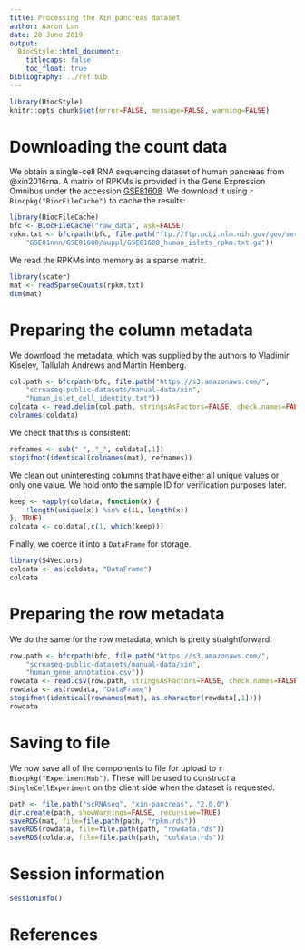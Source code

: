 ```yaml
---
title: Processing the Xin pancreas dataset
author: Aaron Lun
date: 28 June 2019
output:
  BiocStyle::html_document:
    titlecaps: false
    toc_float: true
bibliography: ../ref.bib
---
```


```r
library(BiocStyle)
knitr::opts_chunk$set(error=FALSE, message=FALSE, warning=FALSE)
```

# Downloading the count data

We obtain a single-cell RNA sequencing dataset of human pancreas from @xin2016rna. 
A matrix of RPKMs is provided in the Gene Expression Omnibus
under the accession [GSE81608](https://www.ncbi.nlm.nih.gov/geo/query/acc.cgi?acc=GSE81608).
We download it using `r Biocpkg("BiocFileCache")` to cache the results:

```r
library(BiocFileCache)
bfc <- BiocFileCache("raw_data", ask=FALSE)    
rpkm.txt <- bfcrpath(bfc, file.path("ftp://ftp.ncbi.nlm.nih.gov/geo/series",
    "GSE81nnn/GSE81608/suppl/GSE81608_human_islets_rpkm.txt.gz"))
```

We read the RPKMs into memory as a sparse matrix.

```r
library(scater)
mat <- readSparseCounts(rpkm.txt)
dim(mat)
```

# Preparing the column metadata

We download the metadata, which was supplied by the authors to Vladimir Kiselev, Tallulah Andrews and Martin Hemberg.

```r
col.path <- bfcrpath(bfc, file.path("https://s3.amazonaws.com/",
    "scrnaseq-public-datasets/manual-data/xin",
    "human_islet_cell_identity.txt"))
coldata <- read.delim(col.path, stringsAsFactors=FALSE, check.names=FALSE)
colnames(coldata)
```

We check that this is consistent:

```r
refnames <- sub(" ", "_", coldata[,1])
stopifnot(identical(colnames(mat), refnames))
```

We clean out uninteresting columns that have either all unique values or only one value.
We hold onto the sample ID for verification purposes later.

```r
keep <- vapply(coldata, function(x) {
    !length(unique(x)) %in% c(1L, length(x))
}, TRUE)
coldata <- coldata[,c(1, which(keep))]
```

Finally, we coerce it into a `DataFrame` for storage.

```r
library(S4Vectors)
coldata <- as(coldata, "DataFrame")
coldata
```

# Preparing the row metadata

We do the same for the row metadata, which is pretty straightforward.

```r
row.path <- bfcrpath(bfc, file.path("https://s3.amazonaws.com/",
    "scrnaseq-public-datasets/manual-data/xin",
    "human_gene_annotation.csv"))
rowdata <- read.csv(row.path, stringsAsFactors=FALSE, check.names=FALSE)
rowdata <- as(rowdata, "DataFrame")
stopifnot(identical(rownames(mat), as.character(rowdata[,1])))
rowdata
```

# Saving to file

We now save all of the components to file for upload to `r Biocpkg("ExperimentHub")`.
These will be used to construct a `SingleCellExperiment` on the client side when the dataset is requested.

```r
path <- file.path("scRNAseq", "xin-pancreas", "2.0.0")
dir.create(path, showWarnings=FALSE, recursive=TRUE)
saveRDS(mat, file=file.path(path, "rpkm.rds"))
saveRDS(rowdata, file=file.path(path, "rowdata.rds"))
saveRDS(coldata, file=file.path(path, "coldata.rds"))
```

# Session information

```r
sessionInfo()
```

# References
